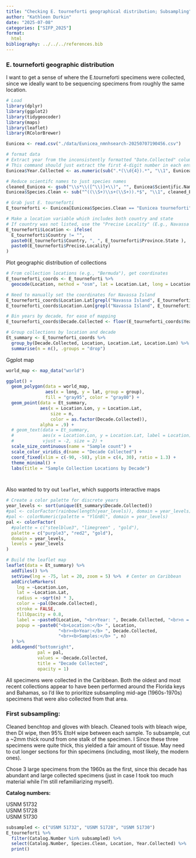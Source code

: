 ```yaml
---
title: "Checking E. tourneforti geographical distribution; Subsampling"
author: "Kathleen Durkin"
date: "2025-07-08"
categories: ["SIFP_2025"]
format:
  html
bibliography: ../../../references.bib
---
```


### E. tourneforti geographic distribution

I want to get a sense of where the E.tourneforti specimens were collected, since we ideally want to be sequencing specimens from roughly the same location.

```r
# Load
library(dplyr)
library(ggplot2)
library(tidygeocoder)
library(maps)
library(leaflet)
library(RColorBrewer)

Eunicea <- read.csv("./data/Eunicea_nmnhsearch-20250707190456.csv")

# format data
# Extract year from the inconsistently formatted "Date.Collected" column
# This command should just extract the first 4-digit number in each entry
Eunicea$Year.Collected <- as.numeric(sub(".*(\\d{4}).*", "\\1", Eunicea$Date.Collected))

# Reduce scientifc names to just species names
cleaned_Eunicea <- gsub("\\s*\\([^\\)]+\\)", "", Eunicea$Scientific.Name)
Eunicea$Species.Clean <- sub("^((\\S+)\\s+(\\S+)).*$", "\\1", cleaned_Eunicea)

# Grab just E. tourneforti
E_tourneforti <- Eunicea[Eunicea$Species.Clean == "Eunicea tourneforti",]

# Make a location variable which includes both country and state
# If country was not listed, use the "Precise Locality" (E.g., Navassa Island, NW Point)
E_tourneforti$Location <- ifelse(
  E_tourneforti$Country != "",
  paste0(E_tourneforti$Country, ", ", E_tourneforti$Province.State ),
  paste0(E_tourneforti$Precise.Locality)
)

```

Plot geographic distribution of collections

```r
# From collection locations (e.g., "Bermuda"), get coordinates
E_tourneforti_coords <- E_tourneforti %>%
  geocode(Location, method = "osm", lat = Location.Lat, long = Location.Lon)

# Need to manually set the coordinates for Navassa Island
E_tourneforti_coords$Location.Lat[grepl("Navassa Island", E_tourneforti_coords$Location)] <- 18.410281
E_tourneforti_coords$Location.Lon[grepl("Navassa Island", E_tourneforti_coords$Location)] <- -75.011887

# Bin years by decade, for ease of mapping
E_tourneforti_coords$Decade.Collected <- floor(E_tourneforti_coords$Year.Collected / 10) * 10

# Group collections by location and decade
Et_summary <- E_tourneforti_coords %>%
  group_by(Decade.Collected, Location, Location.Lat, Location.Lon) %>%
  summarise(n = n(), .groups = "drop")


```

Ggplot map

```r

world_map <- map_data("world")

ggplot() +
  geom_polygon(data = world_map,
               aes(x = long, y = lat, group = group),
               fill = "gray95", color = "gray80") +
  geom_point(data = Et_summary,
             aes(x = Location.Lon, y = Location.Lat,
                 size = n,
                 color = as.factor(Decade.Collected)),
             alpha = .9) +
  # geom_text(data = Et_summary,
  #           aes(x = Location.Lon, y = Location.Lat, label = Location),
  #           vjust = -2, size = 2) +
  scale_size_continuous(name = "Sample count") +
  scale_color_viridis_d(name = "Decade Collected") +
  coord_fixed(xlim = c(-90, -58), ylim = c(4, 30), ratio = 1.3) +
  theme_minimal() +
  labs(title = "Sample Collection Locations by Decade")




```

Also wanted to try out `leaflet`, which supports interactive maps

```r
# Create a color palette for discrete years
year_levels <- sort(unique(Et_summary$Decade.Collected))
#pal <- colorFactor(rainbow(length(year_levels)), domain = year_levels)
#pal <- colorNumeric(palette = "YlGnBl", domain = year_levels)
pal <- colorFactor(
  #palette = c("steelblue3", "limegreen" , "gold"),
  palette = c("purple3", "red2", "gold"),
  domain = year_levels,
  levels = year_levels
)

# Build the leaflet map
leaflet(data = Et_summary) %>%
  addTiles() %>%
  setView(lng = -75, lat = 20, zoom = 5) %>%  # Center on Caribbean
  addCircleMarkers(
    lng = ~Location.Lon,
    lat = ~Location.Lat,
    radius = ~sqrt(n) * 3,
    color = ~pal(Decade.Collected),
    stroke = FALSE,
    fillOpacity = 0.8,
    label = ~paste0(Location, "<br>Year: ", Decade.Collected, "<br>n = ", n),
    popup = ~paste0("<b>Location:</b> ", Location,
                    "<br><b>Year:</b> ", Decade.Collected,
                    "<br><b>Samples:</b> ", n)
  ) %>%
  addLegend("bottomright",
            pal = pal,
            values = ~Decade.Collected,
            title = "Decade Collected",
            opacity = 1)

```

All specimens were collected in the Caribbean. Both the oldest and most recent collections appear to have been performed around the Florida keys and Bahamas, so I'd like to prioritize subsampling mid-age (1960s-1970s) specimens that were also collected from that area.

### First subsampling:

Cleaned benchtop and gloves with bleach. Cleaned tools with bleach wipe, then DI wipe, then 95% EtoH wipe between each sample. To subsample, cut a \~2mm thick round from one stalk of the specimen. I Since these three specimens were quite thick, this yielded a fair amount of tissue. May need to cut longer sections for thin specimens (including, most likely, the modern ones).

Chose 3 large specimens from the 1960s as the first, since this decade has abundant and large collected specimens (just in case I took too much material while I'm still refamiliarizing myself).

**Catalog numbers:**

USNM 51732\
USNM 51728\
USNM 51730

```r
subsampled <- c("USNM 51732", "USNM 51728", "USNM 51730")
E_tourneforti %>%
  filter(Catalog.Number %in% subsampled) %>%
  select(Catalog.Number, Species.Clean, Location, Year.Collected) %>%
  print()

```
